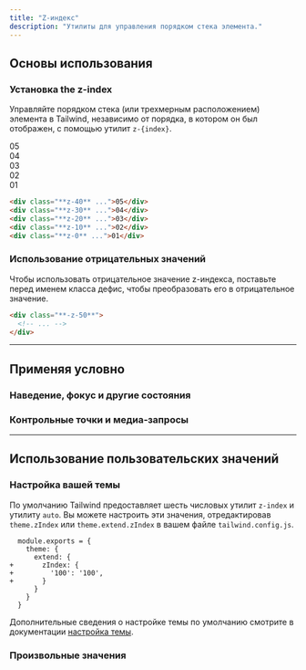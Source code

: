 ```yaml
---
title: "Z-индекс"
description: "Утилиты для управления порядком стека элемента."
---
```




## Основы использования

### Установка the z-index

Управляйте порядком стека (или трехмерным расположением) элемента в Tailwind, независимо от порядка, в котором он был отображен, с помощью утилит `z-{index}`.

<Example>
  <div class="flex justify-center -space-x-3 font-mono text-white text-sm font-bold leading-6">
    <div class="w-16 h-16 rounded-full flex items-center justify-center bg-pink-500 shadow-lg ring-2 ring-white z-40">05</div>
    <div class="w-16 h-16 rounded-full flex items-center justify-center bg-pink-500 shadow-lg ring-2 ring-white z-30">04</div>
    <div class="w-16 h-16 rounded-full flex items-center justify-center bg-pink-500 shadow-lg ring-2 ring-white z-20">03</div>
    <div class="w-16 h-16 rounded-full flex items-center justify-center bg-pink-500 shadow-lg ring-2 ring-white z-10">02</div>
    <div class="w-16 h-16 rounded-full flex items-center justify-center bg-pink-500 shadow-lg ring-2 ring-white z-0">01</div>
  </div>
</Example>

```html
<div class="**z-40** ...">05</div>
<div class="**z-30** ...">04</div>
<div class="**z-20** ...">03</div>
<div class="**z-10** ...">02</div>
<div class="**z-0** ...">01</div>
```

### Использование отрицательных значений

Чтобы использовать отрицательное значение z-индекса, поставьте перед именем класса дефис, чтобы преобразовать его в отрицательное значение.

```html
<div class="**-z-50**">
  <!-- ... -->
</div>
```

---

## <Heading ignore>Применяя условно</Heading>

### <Heading ignore>Наведение, фокус и другие состояния</Heading>

<HoverFocusAndOtherStates defaultClass="z-0" featuredClass="z-50" />

### <Heading ignore>Контрольные точки и медиа-запросы</Heading>

<BreakpointsAndMediaQueries defaultClass="z-0" featuredClass="z-50" />

---

## Использование пользовательских значений

### Настройка вашей темы

По умолчанию Tailwind предоставляет шесть числовых утилит `z-index` и утилиту `auto`. Вы можете настроить эти значения, отредактировав `theme.zIndex` или `theme.extend.zIndex` в вашем файле `tailwind.config.js`.

```diff-js tailwind.config.js
  module.exports = {
    theme: {
      extend: {
+       zIndex: {
+         '100': '100',
+       }
      }
    }
  }
```

Дополнительные сведения о настройке темы по умолчанию смотрите в документации [настройка темы](/docs/theme#customizing-the-default-theme).

### Произвольные значения

<ArbitraryValues property="z-index" featuredClass="z-[100]" />
